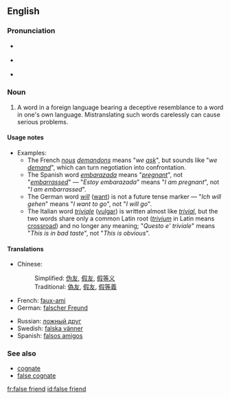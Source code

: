 {{was wotd|2007|May|4}}
==English==
{{wikipedia}}

===Pronunciation===
*{{italbrac|[[RP]]}} {{IPA|/ˌfɒls ˈfrɛnd/ ''or'' /ˌfɔːls ˈfrɛnd/}}
*{{italbrac|US}} {{IPA|/ˌfɑːls ˈfrɛnd/}}
*{{audio|en-us-false friend.ogg|Audio (US)}}

===Noun===
{{en-noun|sg=[[false]] [[friend]]}}

# {{idiom}} A word in a foreign language bearing a deceptive resemblance to a word in one's own language. Mistranslating such words carelessly can cause serious problems.

====Usage notes====
*Examples:
**The French ''[[nous]] [[demandons]]'' means "''we [[ask]]''", but sounds like "''we [[demand]]''", which can turn negotiation into confrontation.
**The Spanish word ''[[embarazada]]'' means "''[[pregnant]]''", not "''[[embarrassed]]''" &mdash; "''Estoy embarazada''" means "''I am pregnant''", not "''I am embarrassed''".
**The German word ''[[will]]'' ([[want]]) is not a future tense marker &mdash; "''Ich will gehen''" means "''I want to go''", not "''I will go''".
**The Italian word ''[[triviale]]'' ([[vulgar]]) is written almost like ''[[trivial]]'', but the two words share only a common Latin root (''[[trivium]]'' in Latin means [[crossroad]]) and no longer any meaning; "''Questo e' triviale''" means "''This is in bad taste''", not "''This is obvious''".

====Translations====
{{trans-top|false friend}}
*Chinese:
*:Simplified: [[伪友]], [[假友]], [[假等义]]
*:Traditional: [[偽友]], [[假友]], [[假等義]]
*French: [[faux-ami]] {{m}}
*German: [[falscher Freund]] {{m}}
{{trans-mid}}
*Russian: [[ложный друг]] {{m}}
*Swedish: [[falska vänner]]
*Spanish: [[falsos amigos]] {{m}} {{p}}
{{trans-bottom}}

===See also===
*[[cognate]]
*[[false cognate]]

[[fr:false friend]]
[[id:false friend]]